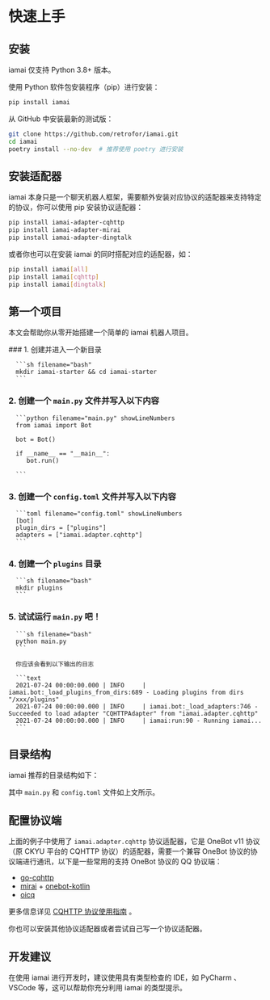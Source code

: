 
# 快速上手

## 安装

<Callout type="warning" emoji="⚠️">
  iamai 仅支持 Python 3.8+ 版本。
</Callout>

使用 Python 软件包安装程序（pip）进行安装：

```sh filename="bash"
pip install iamai
```

从 GitHub 中安装最新的测试版：

```sh filename="bash"
git clone https://github.com/retrofor/iamai.git
cd iamai
poetry install --no-dev  # 推荐使用 poetry 进行安装
```

## 安装适配器

iamai 本身只是一个聊天机器人框架，需要额外安装对应协议的适配器来支持特定的协议，你可以使用 pip 安装协议适配器：

```sh filename="bash"
pip install iamai-adapter-cqhttp
pip install iamai-adapter-mirai
pip install iamai-adapter-dingtalk
```

或者你也可以在安装 iamai 的同时搭配对应的适配器，如：

```sh filename="bash"
pip install iamai[all]
pip install iamai[cqhttp]
pip install iamai[dingtalk]
```

## 第一个项目

本文会帮助你从零开始搭建一个简单的 iamai 机器人项目。


<Steps>
### 1. 创建并进入一个新目录

      ```sh filename="bash"
      mkdir iamai-starter && cd iamai-starter
      ```

### 2. 创建一个 `main.py` 文件并写入以下内容

      ```python filename="main.py" showLineNumbers
      from iamai import Bot

      bot = Bot()

      if __name__ == "__main__":
         bot.run()

      ```

### 3. 创建一个 `config.toml` 文件并写入以下内容

      ```toml filename="config.toml" showLineNumbers
      [bot]
      plugin_dirs = ["plugins"]
      adapters = ["iamai.adapter.cqhttp"]
      ```

### 4. 创建一个 `plugins` 目录

      ```sh filename="bash"
      mkdir plugins
      ```

### 5. 试试运行 `main.py` 吧！

      ```sh filename="bash"
      python main.py
      ```

      你应该会看到以下输出的日志

      ```text 
      2021-07-24 00:00:00.000 | INFO     | iamai.bot:_load_plugins_from_dirs:689 - Loading plugins from dirs "/xxx/plugins"
      2021-07-24 00:00:00.000 | INFO     | iamai.bot:_load_adapters:746 - Succeeded to load adapter "CQHTTPAdapter" from "iamai.adapter.cqhttp"
      2021-07-24 00:00:00.000 | INFO     | iamai:run:90 - Running iamai...
      ```

</Steps>

## 目录结构

iamai 推荐的目录结构如下：

 
<FileTree>
  <FileTree.Folder name="iamai-starter" defaultOpen>
    <FileTree.Folder name="plugins (插件目录)" defaultOpen>
      <FileTree.File name="xxx.py" />
    </FileTree.Folder>
    <FileTree.File name="config.toml (配置文件)" />
    <FileTree.File name="main.py" />
  </FileTree.Folder>
</FileTree>

其中 `main.py` 和 `config.toml` 文件如上文所示。

## 配置协议端

上面的例子中使用了 `iamai.adapter.cqhttp` 协议适配器，它是 OneBot v11 协议（原 CKYU 平台的 CQHTTP 协议）的适配器，需要一个兼容 OneBot 协议的协议端进行通讯，以下是一些常用的支持 OneBot 协议的 QQ 协议端：

- [go-cqhttp](https://github.com/Mrs4s/go-cqhttp)
- [mirai](https://github.com/mamoe/mirai) + [onebot-kotlin](https://github.com/yyuueexxiinngg/onebot-kotlin)
- [oicq](https://github.com/takayama-lily/oicq)

更多信息详见 [CQHTTP 协议使用指南](./cqhttp-adapter.md) 。

你也可以安装其他协议适配器或者尝试自己写一个协议适配器。

## 开发建议

在使用 iamai 进行开发时，建议使用具有类型检查的 IDE，如 PyCharm 、 VSCode 等，这可以帮助你充分利用 iamai 的类型提示。
